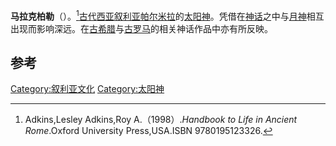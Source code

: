 {{Infobox deity|type=mesopotamian
| image = PalmyreneDeities.jpg
| caption =马拉克柏勒的相关文物
| name = 马拉克柏勒
| god_of = 太阳、植被、安宁之神<br>[[柏尔_(神话)|柏尔]]的使者

|siblings=[[阿戈黎波|阿戈黎波]]|cult_center=[[巴尔米拉|巴尔米拉]]|symbols=日晕、鹰|script_name=[[阿拉伯语|阿拉伯语]]|script=ملاك بعل}}
'''马拉克柏勒'''（{{lang-en|Malakbel}}）。<ref>Adkins,Lesley Adkins,Roy A.（1998）.''Handbook to Life in Ancient Rome''.Oxford University Press,USA.ISBN 9780195123326.</ref>[[古代|古代]][[西亚|西亚]][[叙利亚|叙利亚]][[帕尔米拉|帕尔米拉]]的[[太阳神|太阳神]]。凭借在[[神话|神话]]之中与[[月神|月神]]相互出现而影响深远。在[[古希腊|古希腊]]与[[古罗马|古罗马]]的相关神话作品中亦有所反映。

== 参考 ==
{{reflist}}

[[Category:叙利亚文化|Category:叙利亚文化]]
[[Category:太阳神|Category:太阳神]]